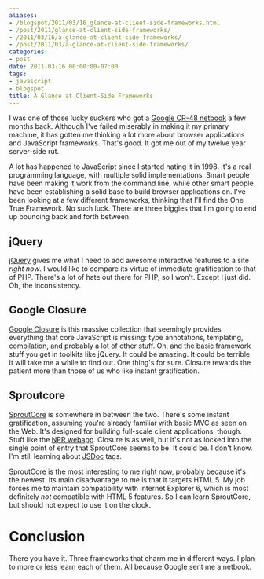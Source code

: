 ```yaml
---
aliases:
- /blogspot/2011/03/16_glance-at-client-side-frameworks.html
- /post/2011/glance-at-client-side-frameworks/
- /2011/03/16/a-glance-at-client-side-frameworks/
- /post/2011/03/a-glance-at-client-side-frameworks/
categories:
- post
date: 2011-03-16 00:00:00-07:00
tags:
- javascript
- blogspot
title: A Glance at Client-Side Frameworks
---
```


[Google CR-48 netbook]: http://www.google.com/chromeos/pilot-program-cr48.html

I was one of those lucky suckers who got a [Google CR-48 netbook][] a few months back.
Although I've failed miserably in making it my primary machine, it has gotten me thinking a lot more about browser applications and JavaScript frameworks.
That's good.
It got me out of my twelve year server-side rut.

A lot has happened to JavaScript since I started hating it in 1998.
It's a real programming language, with multiple solid implementations.
Smart people have been making it work from the command line, while other smart people have been establishing a solid base to build browser applications on.
I've been looking at a few different frameworks, thinking that I'll find the One True Framework.
No such luck.
There are three biggies that I'm going to end up bouncing back and forth between.

## jQuery

[jQuery]: https://jquery.com

[jQuery][] gives me what I need to add awesome interactive features to a site *right now*.
I would like to compare its virtue of immediate gratification to that of PHP.
There's a lot of hate out there for PHP, so I won't.
Except I just did.
Oh, the inconsistency.

## Google Closure

[Google Closure]: https://code.google.com/closure

[Google Closure][] is this massive collection that seemingly provides everything that core JavaScript is missing:
type annotations, templating, compilation, and probably a lot of other stuff.
Oh, and the basic framework stuff you get in toolkits like jQuery.
It could be amazing.
It could be terrible.
It will take me a while to find out.
One thing's for sure.
Closure rewards the patient more than those of us who like instant gratification.

## Sproutcore

[SproutCore]: https://www.sproutcore.com
[NPR webapp]: https://www.npr.org/webapp
[JSDoc]: http://code.google.com/p/jsdoc-toolkit/

[SproutCore][] is somewhere in between the two.
There's some instant gratification, assuming you're already familiar with basic MVC as seen on the Web.
It's designed for building full-scale client applications, though.
Stuff like the [NPR webapp][].
Closure is as well, but it's not as locked into the single point of entry that SproutCore seems to be.
It could be.
I don't know.
I'm still learning about [JSDoc][] tags.

SproutCore is the most interesting to me right now, probably because it's the newest.
Its main disadvantage to me is that it targets HTML 5.
My job forces me to maintain compatibility with Internet Explorer 6, which is most definitely *not* compatible with HTML 5 features.
So I can learn SproutCore, but should not expect to use it on the clock.

# Conclusion

There you have it.
Three frameworks that charm me in different ways.
I plan to more or less learn each of them.
All because Google sent me a netbook.

